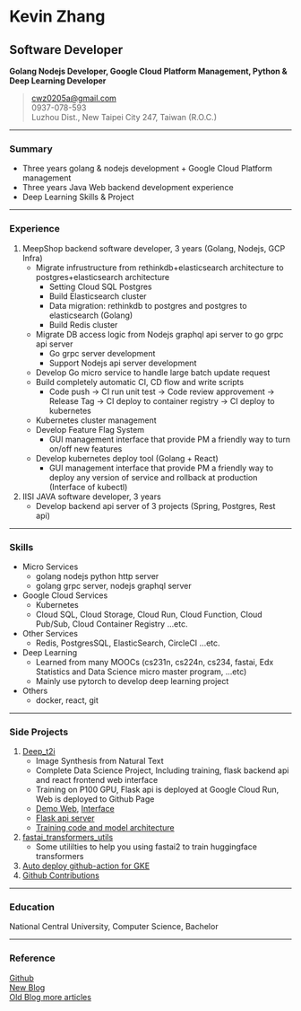 # Kevin Zhang
## Software Developer
**Golang Nodejs Developer, Google Cloud Platform Management, Python & Deep Learning Developer**
> [cwz0205a@gmail.com](mailto:cwz0205a@gmail.com)  
> 0937-078-593  
> Luzhou Dist., New Taipei City 247, Taiwan (R.O.C.)  

------

### Summary
* Three years golang & nodejs development + Google Cloud Platform management
* Three years Java Web backend development experience
* Deep Learning Skills & Project

------

### Experience
1. MeepShop backend software developer, 3 years (Golang, Nodejs, GCP Infra)
    + Migrate infrustructure from rethinkdb+elasticsearch architecture to postgres+elasticsearch architecture
        - Setting Cloud SQL Postgres
        - Build Elasticsearch cluster
        - Data migration: rethinkdb to postgres and postgres to elasticsearch (Golang)
        - Build Redis cluster
    + Migrate DB access logic from Nodejs graphql api server to go grpc api server
        - Go grpc server development
        - Support Nodejs api server development
    + Develop Go micro service to handle large batch update request
    + Build completely automatic CI, CD flow and write scripts
        - Code push -> CI run unit test -> Code review approvement -> Release Tag -> CI deploy to container registry -> CI deploy to kubernetes
    + Kubernetes cluster management
    + Develop Feature Flag System
        - GUI management interface that provide PM a friendly way to turn on/off new features
    + Develop kubernetes deploy tool (Golang + React)
        - GUI management interface that provide PM a friendly way to deploy any version of service and rollback at production (Interface of kubectl)
2. IISI JAVA software developer, 3 years
    + Develop backend api server of 3 projects (Spring, Postgres, Rest api)

-----

### Skills
* Micro Services
    + golang nodejs python http server
    + golang grpc server, nodejs graphql server
* Google Cloud Services
    + Kubernetes
    + Cloud SQL, Cloud Storage, Cloud Run, Cloud Function, Cloud Pub/Sub, Cloud Container Registry ...etc.
* Other Services
    + Redis, PostgresSQL, ElasticSearch, CircleCI ...etc.
* Deep Learning
    + Learned from many MOOCs (cs231n, cs224n, cs234, fastai, Edx Statistics and Data Science micro master program, ...etc)
    + Mainly use pytorch to develop deep learning project
* Others
    + docker, react, git

-----

### Side Projects
1. [Deep_t2i](https://github.com/cwza/deep_t2i)
    * Image Synthesis from Natural Text
    * Complete Data Science Project, Including training, flask backend api and react frontend web interface
    * Training on P100 GPU, Flask api is deployed at Google Cloud Run, Web is deployed to Github Page
    * [Demo Web](https://github.com/cwza/deep_t2i_web), [Interface](https://cwza.github.io/deep_t2i_web/)
    * [Flask api server](https://github.com/cwza/deep_t2i/tree/master/server)
    * [Training code and model architecture](https://github.com/cwza/deep_t2i)
2. [fastai_transformers_utils](https://github.com/cwza/fastai_transformers_utils)
    * Some utililties to help you using fastai2 to train huggingface transformers
3. [Auto deploy github-action for GKE](https://github.com/cwza/gcloud-gke-demo-py)
4. [Github Contributions](https://gatsby-blog.cwza.vercel.app/github_contribution)

-----

### Education
National Central University, Computer Science, Bachelor

-----

### Reference
[Github](https://github.com/cwza)  
[New Blog](https://gatsby-blog.cwza.vercel.app)  
[Old Blog more articles](https://cwza.github.io/my_blog/)  